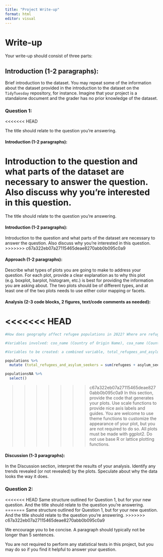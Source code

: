 ```yaml
---
title: "Project Write-up"
format: html
editor: visual
---
```


# Write-up

Your write-up should consist of three parts:

## Introduction (1-2 paragraphs):

Brief introduction to the dataset. You may repeat some of the information about the dataset provided in the introduction to the dataset on the `TidyTuesday` repository, for instance. Imagine that your project is a standalone document and the grader has no prior knowledge of the dataset.

### Question 1:
<<<<<<< HEAD

The title should relate to the question you're answering.

#### Introduction (1-2 paragraphs):

Introduction to the question and what parts of the dataset are necessary to answer the question. Also discuss why you're interested in this question.
=======

The title should relate to the question you’re answering.

#### Introduction (1-2 paragraphs):

Introduction to the question and what parts of the dataset are necessary to answer the question. Also discuss why you’re interested in this question.
>>>>>>> c67a322eb07a27115465deae8270abb0b095c0a9

#### Approach (1-2 paragraphs):

Describe what types of plots you are going to make to address your question. For each plot, provide a clear explanation as to why this plot (e.g. boxplot, barplot, histogram, etc.) is best for providing the information you are asking about. The two plots should be of different types, and at least one of the two plots needs to use either color mapping or facets.

#### Analysis (2-3 code blocks, 2 figures, text/code comments as needed):

<<<<<<< HEAD
=======
```r
#How does geography affect refugee populations in 2022? Where are refugees coming from and where are they going to?

#Variables involved: coo_name (Country of Origin Name), coa_name (Country of Asylum Name), refugees, asylum_seekers, idps, stateless (numeric variables indicating the number of people in each category)

#Variables to be created: a combined variable, total_refugees_and_asylum_seekers, to represent the total number of refugees and asylum seekers from each country of origin to each country of asylum.

populations %>% 
  mutate (total_refugees_and_asylum_seekers = sum(refugees + asylum_seekers))

populationsNA %>% 
  select()


```

>>>>>>> c67a322eb07a27115465deae8270abb0b095c0a9
In this section, provide the code that generates your plots. Use scale functions to provide nice axis labels and guides. You are welcome to use theme functions to customize the appearance of your plot, but you are not required to do so. All plots must be made with ggplot2. Do not use base R or lattice plotting functions.

#### Discussion (1-3 paragraphs):

In the Discussion section, interpret the results of your analysis. Identify any trends revealed (or not revealed) by the plots. Speculate about why the data looks the way it does.

### Question 2:

<<<<<<< HEAD
Same structure outlined for Question 1, but for your new question. And the title should relate to the question you're answering.
=======
Same structure outlined for Question 1, but for your new question. And the title should relate to the question you’re answering.
>>>>>>> c67a322eb07a27115465deae8270abb0b095c0a9

We encourage you to be concise. A paragraph should typically not be longer than 5 sentences.

You are not required to perform any statistical tests in this project, but you may do so if you find it helpful to answer your question.
